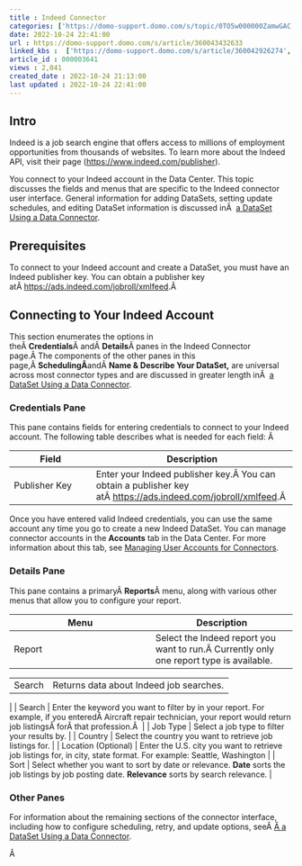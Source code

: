 ```yaml
---
title : Indeed Connector
categories: ['https://domo-support.domo.com/s/topic/0TO5w000000ZamwGAC']
date: 2022-10-24 22:41:00
url : https://domo-support.domo.com/s/article/360043432633
linked_kbs :  ['https://domo-support.domo.com/s/article/360042926274', 'https://domo-support.domo.com/s/knowledge-base', 'https://domo-support.domo.com/s/article/360042925494', 'https://domo-support.domo.com/s/article/360043429953', 'https://domo-support.domo.com/s/article/360043432633', 'https://domo-support.domo.com/s/article/360042926054', 'https://domo-support.domo.com/s/article/360043429933', 'https://domo-support.domo.com/s/article/360043429693', 'https://domo-support.domo.com/s/topic/0TO5w000000ZamwGAC', 'https://domo-support.domo.com/s/article/360043429913']
article_id : 000003641
views : 2,041
created_date : 2022-10-24 21:13:00
last updated : 2022-10-24 22:41:00
---
```




Intro
-----


Indeed is a job search engine that offers access to millions of employment opportunities from thousands of websites. To learn more about the Indeed API, visit their page ([https://www.indeed.com/publisher](https://www.indeed.com/publisher "https://www.indeed.com/publisher")).  


You connect to your Indeed account in the Data Center. This topic discusses the fields and menus that are specific to the Indeed connector user interface. General information for adding DataSets, setting update schedules, and editing DataSet information is discussed inÂ  [a DataSet Using a Data Connector](..\adding_a_dataset_using_a_connector\index.html "Adding a DataSet Using a Data Connector").


Prerequisites
-------------


To connect to your Indeed account and create a DataSet, you must have an Indeed publisher key. You can obtain a publisher key atÂ [https://ads.indeed.com/jobroll/xmlfeed](https://ads.indeed.com/jobroll/xmlfeed "https://ads.indeed.com/jobroll/xmlfeed").Â 


Connecting to Your Indeed Account
---------------------------------


This section enumerates the options in theÂ **Credentials**Â andÂ **Details**Â panes in the Indeed Connector page.Â The components of the other panes in this page,Â **SchedulingÂ**andÂ **Name & Describe Your DataSet,** are universal across most connector types and are discussed in greater length inÂ  [a DataSet Using a Data Connector](..\adding_a_dataset_using_a_connector\index.html "Adding a DataSet Using a Data Connector").


### Credentials Pane


This pane contains fields for entering credentials to connect to your Indeed account. The following table describes what is needed for each field: Â 




| Field | Description |
| --- | --- |
| Publisher Key | Enter your Indeed publisher key.Â You can obtain a publisher key atÂ [https://ads.indeed.com/jobroll/xmlfeed](https://ads.indeed.com/jobroll/xmlfeed "https://ads.indeed.com/jobroll/xmlfeed").Â  |


Once you have entered valid Indeed credentials, you can use the same account any time you go to create a new Indeed DataSet. You can manage connector accounts in the **Accounts** tab in the Data Center. For more information about this tab, see [Managing User Accounts for Connectors](..\managing_user_accounts_for_connectors\index.html "Managing User Accounts for Connectors").


### Details Pane


This pane contains a primaryÂ **Reports**Â menu, along with various other menus that allow you to configure your report.




| Menu | Description |
| --- | --- |
| Report | Select the Indeed report you want to run.Â Currently only one report type is available.

|  |  |
| --- | --- |
| Search | Returns data about Indeed job searches. |

 |
| Search | Enter the keyword you want to filter by in your report. For example, if you enteredÂ Aircraft repair technician, your report would return job listingsÂ forÂ that profession.Â  |
| Job Type | Select a job type to filter your results by. |
| Country | Select the country you want to retrieve job listings for. |
| Location (Optional) | Enter the U.S. city you want to retrieve job listings for, in city, state format. For example: Seattle, Washington |
| Sort | Select whether you want to sort by date or relevance. **Date** sorts the job listings by job posting date. **Relevance** sorts by search relevance. |


### Other Panes


For information about the remaining sections of the connector interface, including how to configure scheduling, retry, and update options, seeÂ [Â a DataSet Using a Data Connector](..\adding_a_dataset_using_a_connector\index.html "Adding a DataSet Using a Data Connector").


Â